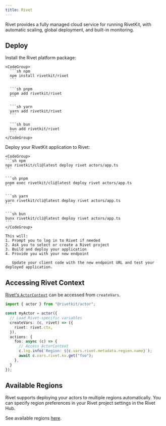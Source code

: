 ```yaml
---
title: Rivet
---
```



Rivet provides a fully managed cloud service for running RivetKit, with automatic scaling, global deployment, and built-in monitoring.

<MvpWarning />

## Deploy

<Steps>
  <StepStartFramework />

  <Step title="Install dependencies">
    Install the Rivet platform package:
    
    <CodeGroup>
      ```sh npm
      npm install rivetkit/rivet
      ```
      
      ```sh pnpm
      pnpm add rivetkit/rivet
      ```
      
      ```sh yarn
      yarn add rivetkit/rivet
      ```
      
      ```sh bun
      bun add rivetkit/rivet
      ```
    </CodeGroup>
  </Step>

  <Step title="Deploy to production">
    Deploy your RivetKit application to Rivet:

	<CodeGroup>
	```sh npm
	npx rivetkit/cli@latest deploy rivet actors/app.ts
	```

	```sh pnpm
	pnpm exec rivetkit/cli@latest deploy rivet actors/app.ts
	```

	```sh yarn
	yarn rivetkit/cli@latest deploy rivet actors/app.ts
	```

	```sh bun
	bunx rivetkit/cli@latest deploy rivet actors/app.ts
	```
	</CodeGroup>

    This will:
    1. Prompt you to log in to Rivet if needed
    2. Ask you to select or create a Rivet project
    3. Build and deploy your application
    4. Provide you with your new endpoint

       Update your client code with the new endpoint URL and test your deployed application.
  </Step>

  <StepUpdateClient />
</Steps>

<ExtraNotes />

## Accessing Rivet Context

[Rivet's `ActorContext`](https://rivet.gg/docs/javascript-runtime#the-actor-context-object) can be accessed from `createVars`.

```typescript
import { actor } from "@rivetkit/actor";

const myActor = actor({
  // Load Rivet-specific variables
  createVars: (c, rivet) => ({
    rivet: rivet.ctx,
  }),
  actions: {
    foo: async (c) => {
      // Access ActorContext
      c.log.info(`Region: ${c.vars.rivet.metadata.region.name}`);
      await c.vars.rivet.kv.get("foo");
    },
  }
});
```

## Available Regions

Rivet supports deploying your actors to multiple regions automatically. You can specify region preferences in your Rivet project settings in the Rivet Hub.

See available regions [here](https://rivet.gg/docs/regions).

<SetupNextSteps />
